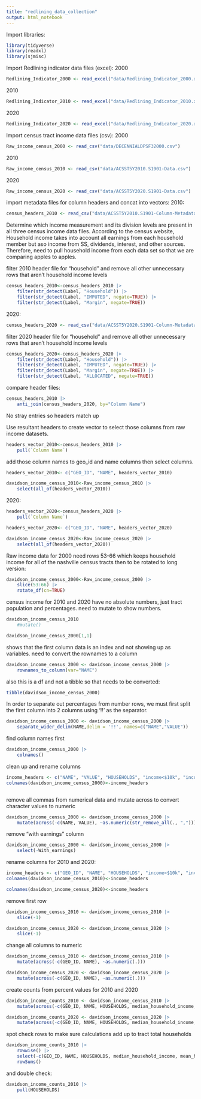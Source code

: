 ```yaml
---
title: "redlining_data_collection"
output: html_notebook
---
```


Import libraries:

```r
library(tidyverse)
library(readxl)
library(sjmisc)
```

Import Redlining indicator data files (excel):
2000
```r
Redlining_Indicator_2000 <- read_excel("data/Redlining_Indicator_2000.xlsx")
```

2010
```r
Redlining_Indicator_2010 <- read_excel("data/Redlining_Indicator_2010.xlsx")
```

2020
```r
Redlining_Indicator_2020 <- read_excel("data/Redlining_Indicator_2020.xlsx")
```

Import census tract income data files (csv):
2000
```r
Raw_income_census_2000 <- read_csv("data/DECENNIALDPSF32000.csv")
```

2010
```r
Raw_income_census_2010 <- read_csv("data/ACSST5Y2010.S1901-Data.csv")
```

2020
```r
Raw_income_census_2020 <- read_csv("data/ACSST5Y2020.S1901-Data.csv")

```

import metadata files for column headers and concat into vectors:
2010:
```r
census_headers_2010 <- read_csv("data/ACSST5Y2010.S1901-Column-Metadata.csv")

```
Determine which income measurement and its division levels are present in all three census income data files. According to the census website, Household income takes into account all earnings from each household member but aso income from SS, dividends, interest, and other sources.
Therefore, need to pull household income from each data set so that we are comparing apples to apples.


filter 2010 header file for "household" and remove all other unnecessary rows that aren't household income levels
```r
census_headers_2010<-census_headers_2010 |> 
    filter(str_detect(Label, "Household")) |> 
    filter(str_detect(Label, "IMPUTED", negate=TRUE)) |> 
    filter(str_detect(Label, "Margin", negate=TRUE))

```


2020:
```r
census_headers_2020 <- read_csv("data/ACSST5Y2020.S1901-Column-Metadata.csv")

```
filter 2020 header file for "household" and remove all other unnecessary rows that aren't household income levels
```r
census_headers_2020<-census_headers_2020 |> 
    filter(str_detect(Label, "Household")) |> 
    filter(str_detect(Label, "IMPUTED", negate=TRUE)) |> 
    filter(str_detect(Label, "Margin", negate=TRUE)) |> 
    filter(str_detect(Label, "ALLOCATED", negate=TRUE))
```

compare header files:
```r
census_headers_2010 |> 
    anti_join(census_headers_2020, by="Column Name")
```
No stray entries so headers match up

Use resultant headers to create vector to select those columns from raw income datasets.
```r

headers_vector_2010<-census_headers_2010 |>
    pull(`Column Name`)
```
add those column names to geo_id and name columns then select columns.
```r
headers_vector_2010<- c("GEO_ID", "NAME", headers_vector_2010)
```
```r
davidson_income_census_2010<-Raw_income_census_2010 |> 
    select(all_of(headers_vector_2010))
```

2020:
```r
headers_vector_2020<-census_headers_2020 |>
    pull(`Column Name`)
```
```r
headers_vector_2020<- c("GEO_ID", "NAME", headers_vector_2020)
```
```r
davidson_income_census_2020<-Raw_income_census_2020 |>
    select(all_of(headers_vector_2020))
```



Raw income data for 2000 need rows 53-66 which keeps household income for all of the nashville census tracts then to be rotated to long version:
```r
davidson_income_census_2000<-Raw_income_census_2000 |> 
    slice(53:66) |> 
    rotate_df(cn=TRUE)

```

census income for 2010 and 2020 have no absolute numbers, just tract population and percentages. need to mutate to show numbers.
```r
davidson_income_census_2010 
    #mutate()
```
```r
davidson_income_census_2000[1,1]
```
shows that the first column data is an index and not showing up as variables. need to convert the rownames to a column
```r
davidson_income_census_2000 <- davidson_income_census_2000 |> 
    rownames_to_column(var="NAME")
```
also this is a df and not a tibble so that needs to be converted:
```r
tibble(davidson_income_census_2000)
```
In order to separate out percentages from number rows, we must first split the first column into 2 columns using '!!' as the separator.
```r
davidson_income_census_2000 <- davidson_income_census_2000 |> 
    separate_wider_delim(NAME,delim = '!!', names=c("NAME","VALUE"))
```
find column names first
```r
davidson_income_census_2000 |> 
    colnames()
```
clean up and rename columns
```r
income_headers <- c("NAME", "VALUE", "HOUSEHOLDS", "income<$10k", "income$10-$14,999","income$15-$24,999", "income$25-$34,999", "income$35-$49,999", "income$50-$74,999", "income$75-$99,999", "income$100-$149,999", "income$150-$199,999", "income>$200", "median_household_income", "With_earnings", "mean_household_income")
colnames(davidson_income_census_2000)<-income_headers
```
```r

```
remove all commas from numerical data and mutate across to convert character values to numeric

```r
davidson_income_census_2000 <- davidson_income_census_2000 |> 
    mutate(across(-c(NAME, VALUE), ~as.numeric(str_remove_all(., ","))))
```

remove "with earnings" column
```r
davidson_income_census_2000 <- davidson_income_census_2000 |> 
    select(-With_earnings)
```

rename columns for 2010 and 2020:
```r
income_headers <- c("GEO_ID", "NAME", "HOUSEHOLDS", "income<$10k", "income$10-$14,999","income$15-$24,999", "income$25-$34,999", "income$35-$49,999", "income$50-$74,999", "income$75-$99,999", "income$100-$149,999", "income$150-$199,999", "income>$200", "median_household_income", "mean_household_income")
colnames(davidson_income_census_2010)<-income_headers

colnames(davidson_income_census_2020)<-income_headers
```
remove first row
```r
davidson_income_census_2010 <- davidson_income_census_2010 |>
    slice(-1)
```


```r

davidson_income_census_2020 <- davidson_income_census_2020 |> 
    slice(-1)

```
change all columns to numeric
```r
davidson_income_census_2010 <- davidson_income_census_2010 |> 
    mutate(across(-c(GEO_ID, NAME), ~as.numeric(.)))

davidson_income_census_2020 <- davidson_income_census_2020 |> 
    mutate(across(-c(GEO_ID, NAME), ~as.numeric(.)))
```
create counts from percent values for 2010 and 2020

```r
davidson_income_counts_2010 <- davidson_income_census_2010 |> 
    mutate(across(-c(GEO_ID, NAME, HOUSEHOLDS, median_household_income, mean_household_income),~round(HOUSEHOLDS*./100)))

davidson_income_counts_2020 <- davidson_income_census_2020 |> 
    mutate(across(-c(GEO_ID, NAME, HOUSEHOLDS, median_household_income, mean_household_income),~round(HOUSEHOLDS*./100)))
```

spot check rows to make sure calculations add up to tract total households
```r
davidson_income_counts_2010 |> 
    rowwise() |> 
    select(-c(GEO_ID, NAME, HOUSEHOLDS, median_household_income, mean_household_income)) |> 
    rowSums()
```
and double check:
```r
davidson_income_counts_2010 |> 
    pull(HOUSEHOLDS)
```




